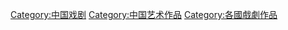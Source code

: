 [[Category:中国戏剧|Category:中国戏剧]]
[[Category:中国艺术作品|Category:中国艺术作品]]
[[Category:各國戲劇作品|Category:各國戲劇作品]]